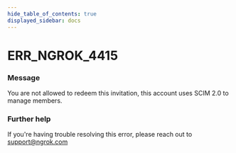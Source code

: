 ```yaml
---
hide_table_of_contents: true
displayed_sidebar: docs
---
```



# ERR_NGROK_4415

### Message

You are not allowed to redeem this invitation, this account uses SCIM 2.0 to manage members.

<ErrorDetails error="err_ngrok_4415" />

### Further help

If you're having trouble resolving this error, please reach out to [support@ngrok.com](mailto:support@ngrok.com?subject=Help%20with%20ERR_NGROK_4415)
